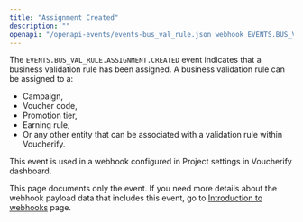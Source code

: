 ```yaml
---
title: "Assignment Created"
description: ""
openapi: "/openapi-events/events-bus_val_rule.json webhook EVENTS.BUS_VAL_RULE.ASSIGNMENT.CREATED"
---
```


The `EVENTS.BUS_VAL_RULE.ASSIGNMENT.CREATED` event indicates that a business validation rule has been assigned. A business validation rule can be assigned to a:
- Campaign,
- Voucher code,
- Promotion tier,
- Earning rule,
- Or any other entity that can be associated with a validation rule within Voucherify.

This event is used in a webhook configured in Project settings in Voucherify dashboard.

<Note>This page documents only the event. If you need more details about the webhook payload data that includes this event, go to [Introduction to webhooks](/api-reference/introduction-to-webhooks "Introduction to webhooks v2024-01-01") page.</Note>